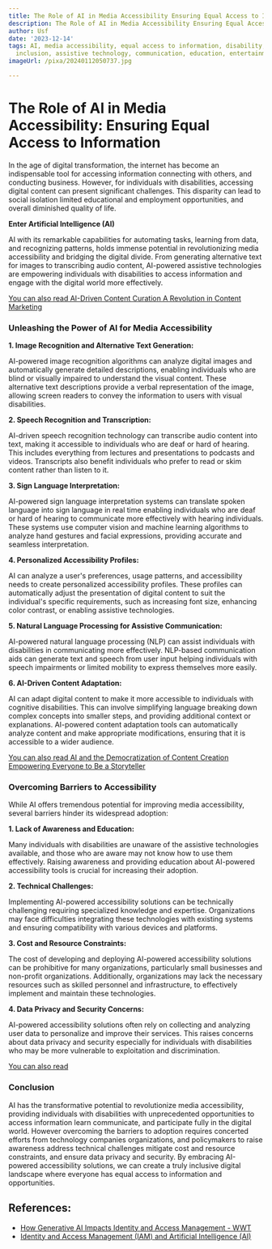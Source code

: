 ```yaml
---
title: The Role of AI in Media Accessibility Ensuring Equal Access to Information
description: The Role of AI in Media Accessibility Ensuring Equal Access to Information
author: Usf
date: '2023-12-14'
tags: AI, media accessibility, equal access to information, disability, technology,
  inclusion, assistive technology, communication, education, entertainment, news
imageUrl: /pixa/20240112050737.jpg

---
```

# The Role of  AI in Media Accessibility: Ensuring Equal Access to Information

In  the age of digital transformation, the  internet has become an indispensable tool for accessing  information connecting with others, and conducting business. However, for individuals with disabilities, accessing  digital content can present significant  challenges. This disparity can lead  to social isolation limited educational and employment opportunities, and overall diminished quality of life.

**Enter Artificial Intelligence (AI)**

AI with its remarkable capabilities for automating tasks, learning from data,  and recognizing patterns, holds  immense potential in revolutionizing media accessibility and  bridging the  digital divide. From generating alternative text for images to transcribing audio content, AI-powered assistive technologies are empowering individuals with  disabilities to access  information and  engage with the digital world more effectively.

[You can also read AI-Driven Content Curation A Revolution  in Content Marketing](AI-Driven%20Content%20Curation%20A%20Revolution%20in%20Content%20Marketing)


### Unleashing the Power of AI for Media Accessibility

**1. Image  Recognition and  Alternative  Text Generation:**

AI-powered image recognition algorithms can analyze  digital images and automatically generate detailed descriptions, enabling individuals who  are blind or visually impaired to understand the visual content. These  alternative text descriptions provide a verbal representation of the image, allowing screen readers to convey the information to users with  visual disabilities.

**2. Speech Recognition and Transcription:**

AI-driven  speech recognition technology can transcribe audio content into text, making it accessible  to individuals who are deaf or hard of hearing. This includes everything from lectures and presentations to podcasts and videos. Transcripts also benefit individuals  who prefer to read or skim content rather than listen  to it.

**3. Sign Language Interpretation:**

AI-powered sign language interpretation systems can translate spoken language into sign language in real time  enabling  individuals who are deaf or hard  of hearing to communicate more effectively with hearing individuals. These  systems use computer vision and machine learning algorithms to analyze hand  gestures and  facial expressions, providing accurate and  seamless interpretation.

**4. Personalized Accessibility Profiles:**

AI can analyze a user's preferences,  usage patterns, and  accessibility needs to create  personalized accessibility profiles. These profiles can automatically adjust the presentation of digital content  to suit the individual's specific requirements, such as increasing font size,  enhancing  color contrast, or enabling assistive  technologies.

**5. Natural Language  Processing for Assistive Communication:**

AI-powered natural language  processing (NLP) can assist  individuals with disabilities  in communicating more effectively. NLP-based communication aids can generate text  and speech from user input helping individuals with speech impairments or limited mobility to express themselves  more easily.

**6. AI-Driven Content Adaptation:**

AI can adapt digital content  to make it more  accessible to individuals with cognitive disabilities. This can involve simplifying language breaking down complex concepts into smaller steps, and providing additional context or explanations. AI-powered content adaptation tools can automatically analyze content and make appropriate modifications, ensuring that it is accessible to a wider audience.

[You can  also read AI and the Democratization of Content Creation Empowering Everyone to Be a Storyteller](AI%20and%20the%20Democratization%20of%20Content%20Creation%20Empowering%20Everyone%20to%20Be%20a%20Storyteller)


### Overcoming Barriers to Accessibility

While AI offers tremendous potential  for improving media accessibility, several barriers hinder its widespread adoption:

**1. Lack of Awareness and Education:**

Many  individuals with disabilities are unaware of the assistive  technologies available, and those who are aware may  not know how to use them effectively. Raising  awareness and providing education about AI-powered accessibility tools is crucial for increasing their adoption.

**2.  Technical Challenges:**

Implementing AI-powered  accessibility solutions can be technically challenging requiring specialized knowledge  and expertise. Organizations may face difficulties integrating these technologies with existing systems and ensuring compatibility with  various  devices and platforms.

**3. Cost and Resource Constraints:**

The cost of developing and deploying AI-powered accessibility solutions can be prohibitive for many organizations, particularly small  businesses and non-profit organizations. Additionally, organizations may lack the necessary resources such as skilled personnel and infrastructure, to effectively implement and maintain these technologies.

**4. Data Privacy and Security Concerns:**

AI-powered accessibility solutions often rely on collecting  and analyzing user data to personalize and improve  their services. This raises concerns about data privacy and security especially for individuals with  disabilities who  may be more vulnerable to exploitation and discrimination.

[You can also read ]()


### Conclusion

AI has the transformative potential to revolutionize media accessibility, providing individuals with disabilities  with unprecedented opportunities to  access information learn communicate, and participate fully in the digital world. However  overcoming the barriers to  adoption requires concerted efforts from technology companies organizations, and policymakers to raise awareness address technical challenges mitigate cost and resource constraints, and  ensure data privacy  and security. By embracing AI-powered accessibility solutions, we can  create a truly inclusive digital landscape where everyone has equal  access to information and opportunities.

## References:
- [How Generative AI Impacts Identity and Access Management - WWT](https://www.wwt.com/blog/how-generative-ai-impacts-identity-and-access-management)
- [Identity and Access Management (IAM) and Artificial Intelligence (AI)](https://www.linkedin.com/pulse/identity-access-management-iam-artificial-ai-powerful-dinesh-shrestha-1c)
